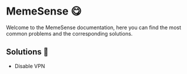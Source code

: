 # MemeSense 😋

Welcome to the MemeSense documentation, here you can find the most common problems and the corresponding solutions.

## Solutions 🔧
- Disable VPN
